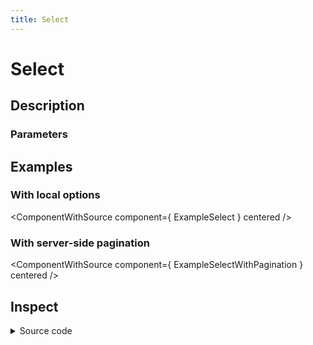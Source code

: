 ```yaml
---
title: Select
---
```



# Select

## Description

<ComponentDescription name="Select" />

### Parameters

<ComponentParameters name="Select" />

## Examples

### With local options

<ComponentWithSource component={ ExampleSelect } centered />

### With server-side pagination

<ComponentWithSource component={ ExampleSelectWithPagination } centered />

## Inspect

<details>
    <summary>Source code</summary>
    <ComponentSource 
        package="@enterwell/react-ui" 
        directory="Select" 
        name="Select"
    />
</details>